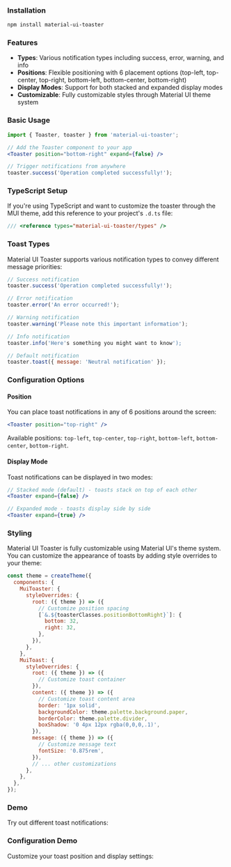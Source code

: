 ### Installation

```bash
npm install material-ui-toaster
```

### Features

- **Types**: Various notification types including success, error, warning, and info
- **Positions**: Flexible positioning with 6 placement options (top-left, top-center, top-right, bottom-left, bottom-center, bottom-right)
- **Display Modes**: Support for both stacked and expanded display modes
- **Customizable**: Fully customizable styles through Material UI theme system

### Basic Usage

```jsx
import { Toaster, toaster } from 'material-ui-toaster';

// Add the Toaster component to your app
<Toaster position="bottom-right" expand={false} />

// Trigger notifications from anywhere
toaster.success('Operation completed successfully!');
```

### TypeScript Setup

If you're using TypeScript and want to customize the toaster through the MUI theme, add this reference to your project's `.d.ts` file:

```typescript
/// <reference types="material-ui-toaster/types" />
```

### Toast Types

Material UI Toaster supports various notification types to convey different message priorities:

```jsx
// Success notification
toaster.success('Operation completed successfully!');

// Error notification
toaster.error('An error occurred!');

// Warning notification
toaster.warning('Please note this important information');

// Info notification
toaster.info('Here's something you might want to know');

// Default notification
toaster.toast({ message: 'Neutral notification' });
```

### Configuration Options

#### Position

You can place toast notifications in any of 6 positions around the screen:

```jsx
<Toaster position="top-right" />
```

Available positions: `top-left`, `top-center`, `top-right`, `bottom-left`, `bottom-center`, `bottom-right`.

#### Display Mode

Toast notifications can be displayed in two modes:

```jsx
// Stacked mode (default) - toasts stack on top of each other
<Toaster expand={false} />

// Expanded mode - toasts display side by side
<Toaster expand={true} />
```

### Styling

Material UI Toaster is fully customizable using Material UI's theme system. You can customize the appearance of toasts by adding style overrides to your theme:

```jsx
const theme = createTheme({
  components: {
    MuiToaster: {
      styleOverrides: {
        root: ({ theme }) => ({
          // Customize position spacing
          [`&.${toasterClasses.positionBottomRight}`]: {
            bottom: 32,
            right: 32,
          },
        }),
      },
    },
    MuiToast: {
      styleOverrides: {
        root: ({ theme }) => ({
          // Customize toast container
        }),
        content: ({ theme }) => ({
          // Customize toast content area
          border: '1px solid',
          backgroundColor: theme.palette.background.paper,
          borderColor: theme.palette.divider,
          boxShadow: '0 4px 12px rgba(0,0,0,.1)',
        }),
        message: ({ theme }) => ({
          // Customize message text
          fontSize: '0.875rem',
        }),
        // ... other customizations
      },
    },
  },
});
```

### Demo

Try out different toast notifications:


<ToastDemo />

### Configuration Demo

Customize your toast position and display settings:


<ToastConfig />
